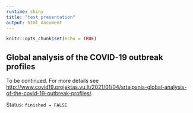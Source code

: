 ```yaml
---
runtime: shiny
title: "test_presentation"
output: html_document
---
```


```r
knitr::opts_chunk$set(echo = TRUE)
```

## Global analysis of the COVID-19 outbreak profiles 

To be continued. For more details see <http://www.covid19.projektas.vu.lt/2021/01/04/srtaipsnis-global-analysis-of-the-covid-19-outbreak-profiles/>.

Status: `finished = FALSE`
